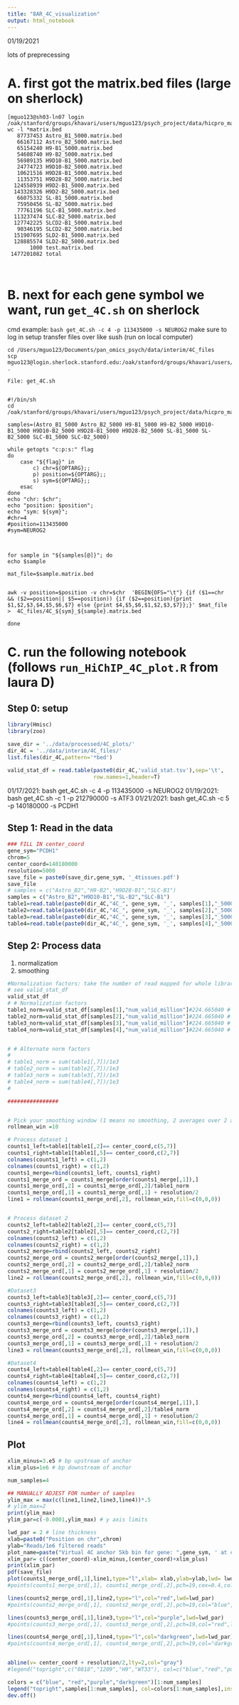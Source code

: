```yaml
---
title: "8AR_4C_visualization"
output: html_notebook
---
```

01/19/2021

lots of preprecessing

# A. first got the matrix.bed files (large on sherlock)
```
[mguo123@sh03-ln07 login /oak/stanford/groups/khavari/users/mguo123/psych_project/data/hicpro_matrix_abs_files]$ wc -l *matrix.bed
   87737453 Astro_B1_5000.matrix.bed
   66167112 Astro_B2_5000.matrix.bed
   65154240 H9-B1_5000.matrix.bed
   54608740 H9-B2_5000.matrix.bed
   56989135 H9D10-B1_5000.matrix.bed
   24774723 H9D10-B2_5000.matrix.bed
   10621516 H9D28-B1_5000.matrix.bed
   11353751 H9D28-B2_5000.matrix.bed
  124558939 H9D2-B1_5000.matrix.bed
  143328326 H9D2-B2_5000.matrix.bed
   66075332 SL-B1_5000.matrix.bed
   75950456 SL-B2_5000.matrix.bed
   77761196 SLC-B1_5000.matrix.bed
  113237474 SLC-B2_5000.matrix.bed
  127742225 SLCD2-B1_5000.matrix.bed
   90346195 SLCD2-B2_5000.matrix.bed
  151907695 SLD2-B1_5000.matrix.bed
  128885574 SLD2-B2_5000.matrix.bed
       1000 test.matrix.bed
 1477201082 total



```

# B. next for each gene symbol we want, run `get_4C.sh` on sherlock
cmd example: `bash get_4C.sh -c 4 -p 113435000 -s NEUROG2` 
make sure to log in setup
transfer files over like sush (run on local computer)
```
cd /Users/mguo123/Documents/pan_omics_psych/data/interim/4C_files
scp mguo123@login.sherlock.stanford.edu:/oak/stanford/groups/khavari/users/mguo123/psych_project/data/hicpro_matrix_abs_files/4C_files/4C_NEUROG* .
```


```
File: get_4C.sh


#!/bin/sh
cd /oak/stanford/groups/khavari/users/mguo123/psych_project/data/hicpro_matrix_abs_files

samples=(Astro_B1_5000 Astro_B2_5000 H9-B1_5000 H9-B2_5000 H9D10-B1_5000 H9D10-B2_5000 H9D28-B1_5000 H9D28-B2_5000 SL-B1_5000 SL-B2_5000 SLC-B1_5000 SLC-B2_5000)

while getopts "c:p:s:" flag
do
    case "${flag}" in
        c) chr=${OPTARG};;
        p) position=${OPTARG};;
        s) sym=${OPTARG};;
    esac
done
echo "chr: $chr";
echo "position: $position";
echo "sym: ${sym}";
#chr=4
#position=113435000
#sym=NEUROG2



for sample in "${samples[@]}"; do
echo $sample

mat_file=$sample.matrix.bed


awk -v position=$position -v chr=$chr  'BEGIN{OFS="\t"} {if ($1==chr && ($2==position|| $5==position)) {if ($2==position){print $1,$2,$3,$4,$5,$6,$7} else {print $4,$5,$6,$1,$2,$3,$7}};}' $mat_file >  4C_files/4C_${sym}_${sample}.matrix.bed

done
```

# C. run the following notebook (follows `run_HiChIP_4C_plot.R` from laura D)

## Step 0: setup 

```r
library(Hmisc)
library(zoo)

save_dir = '../data/processed/4C_plots/'
dir_4C = '../data/interim/4C_files/'
list.files(dir_4C,pattern='*bed')

valid_stat_df = read.table(paste0(dir_4C,'valid_stat.tsv'),sep='\t',
                           row.names=1,header=T)

```
01/17/2021: bash get_4C.sh -c 4 -p 113435000 -s NEUROG2
01/19/2021: bash get_4C.sh -c 1 -p 212790000 -s ATF3
01/21/2021: bash get_4C.sh -c 5 -p 140180000 -s PCDH1


## Step 1: Read in the data


```r
### FILL IN center_coord
gene_sym="PCDH1"
chrom=5
center_coord=140180000
resolution=5000
save_file = paste0(save_dir,gene_sym, '_4tissues.pdf')
save_file
# samples = c("Astro_B2","H9-B2","H9D28-B1","SLC-B1")
samples = c("Astro_B2","H9D10-B1","SL-B2","SLC-B1")
table1=read.table(paste0(dir_4C,"4C_", gene_sym, '_', samples[1],"_5000.matrix.bed"))
table2=read.table(paste0(dir_4C,"4C_", gene_sym, '_', samples[2],"_5000.matrix.bed"))
table3=read.table(paste0(dir_4C,"4C_", gene_sym, '_', samples[3],"_5000.matrix.bed"))
table4=read.table(paste0(dir_4C,"4C_", gene_sym, '_', samples[4],"_5000.matrix.bed"))

```


## Step 2: Process data 

1. normalization
2. smoothing


```r

#Normalization factors: take the number of read mapped for whole library (HiC-Pro->data->sample-> *.mergestat->valid interaction rmdup ->NUMBER and divide by million)
# see valid_stat_df
valid_stat_df
# # Normalization factors
table1_norm=valid_stat_df[samples[1],"num_valid_million"]#224.665040 #
table2_norm=valid_stat_df[samples[2],"num_valid_million"]#224.665040 #
table3_norm=valid_stat_df[samples[3],"num_valid_million"]#224.665040 #
table4_norm=valid_stat_df[samples[4],"num_valid_million"]#224.665040 #


# # Alternate norm factors
#
# table1_norm = sum(table1[,7])/1e3
# table2_norm = sum(table2[,7])/1e3
# table3_norm = sum(table3[,7])/1e3
# table4_norm = sum(table4[,7])/1e3
#

################


# Pick your smoothing window (1 means no smoothing, 2 averages over 2 adjacent bins, etc. )
rollmean_win =10

# Process dataset 1
counts1_left=table1[table1[,2]== center_coord,c(5,7)]
counts1_right=table1[table1[,5]== center_coord,c(2,7)]
colnames(counts1_left) = c(1,2)
colnames(counts1_right) = c(1,2)
counts1_merge=rbind(counts1_left, counts1_right)
counts1_merge_ord = counts1_merge[order(counts1_merge[,1]),]
counts1_merge_ord[,2] = counts1_merge_ord[,2]/table1_norm
counts1_merge_ord[,1] = counts1_merge_ord[,1] + resolution/2
line1 = rollmean(counts1_merge_ord[,2], rollmean_win,fill=c(0,0,0))


# Process dataset 2
counts2_left=table2[table2[,2]== center_coord,c(5,7)]
counts2_right=table2[table2[,5]== center_coord,c(2,7)]
colnames(counts2_left) = c(1,2)
colnames(counts2_right) = c(1,2)
counts2_merge=rbind(counts2_left, counts2_right)
counts2_merge_ord = counts2_merge[order(counts2_merge[,1]),]
counts2_merge_ord[,2] = counts2_merge_ord[,2]/table2_norm
counts2_merge_ord[,1] = counts2_merge_ord[,1] + resolution/2
line2 = rollmean(counts2_merge_ord[,2], rollmean_win,fill=c(0,0,0))

#Dataset3
counts3_left=table3[table3[,2]== center_coord,c(5,7)]
counts3_right=table3[table3[,5]== center_coord,c(2,7)]
colnames(counts3_left) = c(1,2)
colnames(counts3_right) = c(1,2)
counts3_merge=rbind(counts3_left, counts3_right)
counts3_merge_ord = counts3_merge[order(counts3_merge[,1]),]
counts3_merge_ord[,2] = counts3_merge_ord[,2]/table3_norm
counts3_merge_ord[,1] = counts3_merge_ord[,1] + resolution/2
line3 = rollmean(counts3_merge_ord[,2], rollmean_win,fill=c(0,0,0))

#Dataset4
counts4_left=table4[table4[,2]== center_coord,c(5,7)]
counts4_right=table4[table4[,5]== center_coord,c(2,7)]
colnames(counts4_left) = c(1,2)
colnames(counts4_right) = c(1,2)
counts4_merge=rbind(counts4_left, counts4_right)
counts4_merge_ord = counts4_merge[order(counts4_merge[,1]),]
counts4_merge_ord[,2] = counts4_merge_ord[,2]/table4_norm
counts4_merge_ord[,1] = counts4_merge_ord[,1] + resolution/2
line4 = rollmean(counts4_merge_ord[,2], rollmean_win,fill=c(0,0,0))


```


##  Plot

```r

xlim_minus=3.e5 # bp upstream of anchor
xlim_plus=1e6 # bp downstream of anchor

num_samples=4

## MANUALLY ADJEST FOR number of samples
ylim_max = max(c(line1,line2,line3,line4))*.5
# ylim_max=2
print(ylim_max)
ylim_par=c(-0.0001,ylim_max) # y axis limits

lwd_par = 2 # line thickness
xlab=paste0("Position on chr",chrom)
ylab="Reads/1e6 filtered reads"
plot_name=paste("Virtual 4C anchor 5kb bin for gene: ",gene_sym, ' at chr',chrom, ':',center_coord,sep="")
xlim_par= c((center_coord)-xlim_minus,(center_coord)+xlim_plus)
print(xlim_par)
pdf(save_file)
plot(counts1_merge_ord[,1],line1,type="l",xlab= xlab,ylab=ylab,lwd= lwd_par,xlim=xlim_par,main=plot_name,ylim= ylim_par,cex.main=0.7,col="blue",xaxs="i")
#points(counts1_merge_ord[,1], counts1_merge_ord[,2],pch=19,cex=0.4,col="blue")

lines(counts2_merge_ord[,1],line2,type="l",col="red",lwd=lwd_par)
#points(counts2_merge_ord[,1], counts2_merge_ord[,2],pch=19,col="blue",lwd=lwd_par,cex=0.4)

lines(counts3_merge_ord[,1],line3,type="l",col="purple",lwd=lwd_par)
#points(counts3_merge_ord[,1], counts3_merge_ord[,2],pch=19,col="red",lwd=lwd_par,cex=0.4)

lines(counts4_merge_ord[,1],line4,type="l",col="darkgreen",lwd=lwd_par)
#points(counts4_merge_ord[,1], counts4_merge_ord[,2],pch=19,col="darkgreen",lwd=lwd_par,cex=0.4)


abline(v= center_coord + resolution/2,lty=2,col="gray")
#legend("topright",c("0818","1209","H9","WT33"), col=c("blue","red","purple","darkgreen"),inset=0.03,lwd=lwd_par,cex=0.7)

colors = c("blue", "red","purple","darkgreen")[1:num_samples]
legend("topright",samples[1:num_samples], col=colors[1:num_samples],inset=0.03,lwd=lwd_par,cex=0.7)
dev.off()

```

